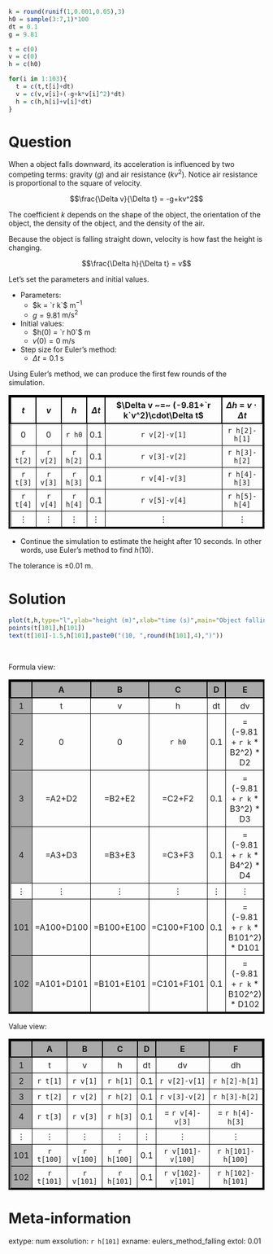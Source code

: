 ```r
k = round(runif(1,0.001,0.05),3)
h0 = sample(3:7,1)*100
dt = 0.1
g = 9.81

t = c(0)
v = c(0)
h = c(h0)

for(i in 1:103){
  t = c(t,t[i]+dt)
  v = c(v,v[i]+(-g+k*v[i]^2)*dt)
  h = c(h,h[i]+v[i]*dt)
}
```


Question
========

When a object falls downward, its acceleration is influenced by two competing terms: gravity ($g$) and air resistance ($kv^2$). Notice air resistance is proportional to the square of velocity.

$$\frac{\Delta v}{\Delta t} = -g+kv^2$$

The coefficient $k$ depends on the shape of the object, the orientation of the object, the density of the object, and the density of the air.

Because the object is falling straight down, velocity is how fast the height is changing.

$$\frac{\Delta h}{\Delta t} = v$$

Let's set the parameters and initial values.

* Parameters:
  * $k = `r k`$ $\text{m}^{-1}$
  * $g = 9.81$ $\text{m/s}^2$
* Initial values:
  * $h(0) = `r h0`$ m
  * $v(0) = 0$ m/s
* Step size for Euler's method:
  * $\Delta t=0.1$ s

Using Euler's method, we can produce the first few rounds of the simulation.

<style>
table.brd td{
  border: 1px solid black;
  padding: 5px;
  text-align: center;
}
table.brd th{
  border: 2px solid black;
  padding: 5px;
  text-align: center;
}
table.brd {
  border: 3px solid black;
}
</style>

<table class="brd">
  <tr>
    <th>$t$</th>
    <th>$v$</th>
    <th>$h$</th>
    <th>$\Delta t$</th>
    <th>$\Delta v ~=~ (-9.81+`r k`v^2)\cdot\Delta t$</th>
    <th>$\Delta h ~=~ v \cdot \Delta t$</th>
  </tr>
  <tr>
    <td>0</td>
    <td>0</td>
    <td>`r h0`</td>
    <td>0.1</td>
    <td>`r v[2]-v[1]`</td>
    <td>`r h[2]-h[1]`</td>
  </tr>
  <tr>
    <td>`r t[2]`</td>
    <td>`r v[2]`</td>
    <td>`r h[2]`</td>
    <td>0.1</td>
    <td>`r v[3]-v[2]`</td>
    <td>`r h[3]-h[2]`</td>
  </tr>
  <tr>
    <td>`r t[3]`</td>
    <td>`r v[3]`</td>
    <td>`r h[3]`</td>
    <td>0.1</td>
    <td>`r v[4]-v[3]`</td>
    <td>`r h[4]-h[3]`</td>
  </tr>
  <tr>
    <td>`r t[4]`</td>
    <td>`r v[4]`</td>
    <td>`r h[4]`</td>
    <td>0.1</td>
    <td>`r v[5]-v[4]`</td>
    <td>`r h[5]-h[4]`</td>
  </tr>
  <tr>
    <td>$\vdots$</td>
    <td>$\vdots$</td>
    <td>$\vdots$</td>
    <td>$\vdots$</td>
    <td>$\vdots$</td>
    <td>$\vdots$</td>
  </tr>
</table>

* Continue the simulation to estimate the height after 10 seconds. In other words, use Euler's method to find $h(10)$.

The tolerance is $\pm 0.01$ m.


Solution
========


```r
plot(t,h,type="l",ylab="height (m)",xlab="time (s)",main="Object falling with air resistance")
points(t[101],h[101])
text(t[101]-1.5,h[101],paste0("(10, ",round(h[101],4),")"))
```
\

<style>
table.sol td{
  border: 1px solid black;
  padding: 5px;
  text-align: center;
}
table.sol td.fc{
  border: 1px solid black;
  padding: 5px;
  text-align: center;
  background-color: #aaaaaa;
}
table.sol th{
  border: 2px solid black;
  padding: 5px;
  text-align: center;
  background-color: #aaaaaa;
}
table.sol {
  border: 3px solid black;
}

</style>

Formula view:

<table class="sol">
  <tr>
    <th> </th>
    <th>A</th> 
    <th>B</th>
    <th>C</th>
    <th>D</th>
    <th>E</th>
    <th>F</th>
  </tr>
  <tr>
    <td class="fc">1</td>
    <td> t </td>
    <td> v </td>
    <td> h </td>
    <td> dt </td>
    <td> dv </td>
    <td> dh </td>
  </tr>
  <tr>
    <td class="fc">2</td>
    <td> 0 </td>
    <td> 0 </td>
    <td> `r h0` </td>
    <td> 0.1 </td>
    <td> = (-9.81 + `r k` * B2^2) * D2</td>
    <td> = B2*D2</td>
  </tr>
  <tr>
    <td class="fc">3</td>
    <td> =A2+D2 </td>
    <td> =B2+E2 </td>
    <td> =C2+F2 </td>
    <td> 0.1 </td>
    <td> = (-9.81 + `r k` * B3^2) * D3</td>
    <td> = B3*D3</td>
  </tr>
  <tr>
    <td class="fc">4</td>
    <td> =A3+D3 </td>
    <td> =B3+E3 </td>
    <td> =C3+F3 </td>
    <td> 0.1 </td>
    <td> = (-9.81 + `r k` * B4^2) * D4</td>
    <td> = B4*D4</td>
  </tr>
  <tr>
    <td>$\vdots$</td>
    <td>$\vdots$</td>
    <td>$\vdots$</td>
    <td>$\vdots$</td>
    <td>$\vdots$</td>
    <td>$\vdots$</td>
    <td>$\vdots$</td>
  </tr>
  <tr>
    <td class="fc">101</td>
    <td> =A100+D100 </td>
    <td> =B100+E100 </td>
    <td> =C100+F100 </td>
    <td> 0.1 </td>
    <td> = (-9.81 + `r k` * B101^2) * D101</td>
    <td> = B101*D101</td>
  </tr>
  <tr>
    <td class="fc">102</td>
    <td> =A101+D101 </td>
    <td> =B101+E101 </td>
    <td> =C101+F101 </td>
    <td> 0.1 </td>
    <td> = (-9.81 + `r k` * B102^2) * D102</td>
    <td> = B102*D102</td>
  </tr>
</table>

Value view:

<table class="sol">
  <tr>
    <th> </th>
    <th>A</th> 
    <th>B</th>
    <th>C</th>
    <th>D</th>
    <th>E</th>
    <th>F</th>
  </tr>
  <tr>
    <td class="fc">1</td>
    <td> t </td>
    <td> v </td>
    <td> h </td>
    <td> dt </td>
    <td> dv </td>
    <td> dh </td>
  </tr>
  <tr>
    <td class="fc">2</td>
    <td> `r t[1]` </td>
    <td> `r v[1]` </td>
    <td> `r h[1]` </td>
    <td> 0.1 </td>
    <td> `r v[2]-v[1]` </td>
    <td> `r h[2]-h[1]`</td>
  </tr>
  <tr>
    <td class="fc">3</td>
    <td> `r t[2]` </td>
    <td> `r v[2]` </td>
    <td> `r h[2]` </td>
    <td> 0.1 </td>
    <td> `r v[3]-v[2]` </td>
    <td> `r h[3]-h[2]`</td>
  </tr>
  <tr>
    <td class="fc">4</td>
    <td> `r t[3]` </td>
    <td> `r v[3]` </td>
    <td> `r h[3]` </td>
    <td> 0.1 </td>
    <td> = `r v[4]-v[3]` </td>
    <td> = `r h[4]-h[3]`</td>
  </tr>
  <tr>
    <td>$\vdots$</td>
    <td>$\vdots$</td>
    <td>$\vdots$</td>
    <td>$\vdots$</td>
    <td>$\vdots$</td>
    <td>$\vdots$</td>
    <td>$\vdots$</td>
  </tr>
  <tr>
    <td class="fc">101</td>
    <td> `r t[100]` </td>
    <td> `r v[100]` </td>
    <td> `r h[100]` </td>
    <td> 0.1 </td>
    <td> `r v[101]-v[100]` </td>
    <td> `r h[101]-h[100]`</td>
  </tr>
  <tr>
    <td class="fc">102</td>
    <td> `r t[101]` </td>
    <td> `r v[101]` </td>
    <td> `r h[101]` </td>
    <td> 0.1 </td>
    <td> `r v[102]-v[101]` </td>
    <td> `r h[102]-h[101]`</td>
  </tr>
</table>



Meta-information
============
extype: num
exsolution: `r h[101]`
exname: eulers_method_falling
extol: 0.01